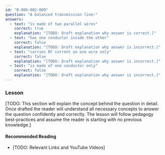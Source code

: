 ```yaml
---
id: "B-006-002-009"
question: "A balanced transmission line:"
answers:
  - text: "is made of two parallel wires"
    correct: true
    explanation: "[TODO: Draft explanation why answer is correct.]"
  - text: "has one conductor inside the other"
    correct: false
    explanation: "[TODO: Draft explanation why answer is incorrect.]"
  - text: "carries RF current on one wire only"
    correct: false
    explanation: "[TODO: Draft explanation why answer is incorrect.]"
  - text: "is made of one conductor only"
    correct: false
    explanation: "[TODO: Draft explanation why answer is incorrect.]"
---
```


### Lesson

[TODO: This section will explain the concept behind the question in detail. Once drafted the reader will understand all necessary concepts to answer the question confidently and correctly. The lesson will follow pedagogy best-practices and assume the reader is starting with no previous knowledge.]

#### Recommended Reading

- [TODO: Relevant Links and YouTube Videos]
